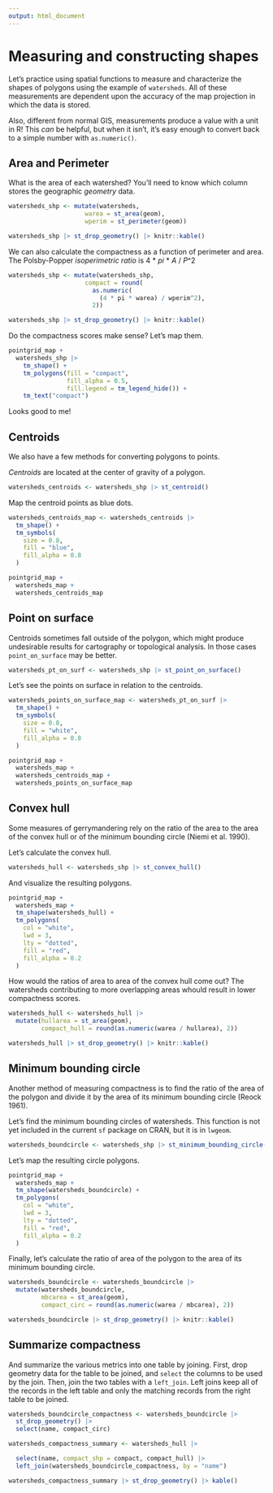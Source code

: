 ```yaml
---
output: html_document
---
```


# Measuring and constructing shapes

Let's practice using spatial functions to measure and characterize the shapes of polygons using the example of `watersheds`.
All of these measurements are dependent upon the accuracy of the map projection in which the data is stored.

Also, different from normal GIS, measurements produce a value with a unit in R! 
This *can* be helpful, but when it isn't, it's easy enough to convert back to a simple number with `as.numeric()`.

## Area and Perimeter

What is the area of each watershed?
You'll need to know which column stores the geographic *geometry* data. 

```r
watersheds_shp <- mutate(watersheds, 
                     warea = st_area(geom),
                     wperim = st_perimeter(geom))

watersheds_shp |> st_drop_geometry() |> knitr::kable()
```

We can also calculate the compactness as a function of perimeter and area.
The Polsby-Popper *isoperimetric ratio* is 4 * *pi* * *A* / *P*^2

```r
watersheds_shp <- mutate(watersheds_shp, 
                     compact = round(
                       as.numeric(
                         (4 * pi * warea) / wperim^2),
                       2))

watersheds_shp |> st_drop_geometry() |> knitr::kable()
```

Do the compactness scores make sense?
Let's map them.

```r
pointgrid_map +
  watersheds_shp |> 
    tm_shape() +
    tm_polygons(fill = "compact",
                fill_alpha = 0.5,
                fill.legend = tm_legend_hide()) +
    tm_text("compact")
```

Looks good to me!

## Centroids

We also have a few methods for converting polygons to points.

*Centroids* are located at the center of gravity of a polygon.

```r
watersheds_centroids <- watersheds_shp |> st_centroid()
```

Map the centroid points as blue dots.

```r
watersheds_centroids_map <- watersheds_centroids |> 
  tm_shape() +
  tm_symbols(
    size = 0.8,
    fill = "blue",
    fill_alpha = 0.8
  )

pointgrid_map +
  watersheds_map +
  watersheds_centroids_map
```

## Point on surface

Centroids sometimes fall outside of the polygon, which might produce undesirable results for cartography or topological analysis. In those cases `point_on_surface` may be better.

```r
watersheds_pt_on_surf <- watersheds_shp |> st_point_on_surface()
```

Let's see the points on surface in relation to the centroids.

```r
watersheds_points_on_surface_map <- watersheds_pt_on_surf |> 
  tm_shape() +
  tm_symbols(
    size = 0.8,
    fill = "white",
    fill_alpha = 0.8
  )

pointgrid_map +
  watersheds_map +
  watersheds_centroids_map +
  watersheds_points_on_surface_map
```

## Convex hull

Some measures of gerrymandering rely on the ratio of the area to the area of the convex hull or of the minimum bounding circle (Niemi et al. 1990).

Let's calculate the convex hull.

```r
watersheds_hull <- watersheds_shp |> st_convex_hull()
```

And visualize the resulting polygons.

```r
pointgrid_map +
  watersheds_map +
  tm_shape(watersheds_hull) +
  tm_polygons(
    col = "white",
    lwd = 3,
    lty = "dotted",
    fill = "red",
    fill_alpha = 0.2
  ) 
```

How would the ratios of area to area of the convex hull come out?
The watersheds contributing to more overlapping areas whould result in lower compactness scores.

```r
watersheds_hull <- watersheds_hull |> 
  mutate(hullarea = st_area(geom),
         compact_hull = round(as.numeric(warea / hullarea), 2))

watersheds_hull |> st_drop_geometry() |> knitr::kable()
```

## Minimum bounding circle

Another method of measuring compactness is to find the ratio of the area of the polygon and divide it by the area of its minimum bounding circle (Reock 1961).

Let's find the minimum bounding circles of watersheds.
This function is not yet included in the current `sf` package on CRAN, but it is in `lwgeom`.

```r
watersheds_boundcircle <- watersheds_shp |> st_minimum_bounding_circle()
```

Let's map the resulting circle polygons.

```r
pointgrid_map +
  watersheds_map +
  tm_shape(watersheds_boundcircle) +
  tm_polygons(
    col = "white",
    lwd = 3,
    lty = "dotted",
    fill = "red",
    fill_alpha = 0.2
  ) 
```

Finally, let's calculate the ratio of area of the polygon to the area of its minimum bounding circle.

```r
watersheds_boundcircle <- watersheds_boundcircle |> 
  mutate(watersheds_boundcircle,
         mbcarea = st_area(geom),
         compact_circ = round(as.numeric(warea / mbcarea), 2))

watersheds_boundcircle |> st_drop_geometry() |> knitr::kable()
```

## Summarize compactness

And summarize the various metrics into one table by joining. 
First, drop geometry data for the table to be joined, and `select` the columns to be used by the join.
Then, join the two tables with a `left_join`.
Left joins keep all of the records in the left table and only the matching records from the right table to be joined.

```r
watersheds_boundcircle_compactness <- watersheds_boundcircle |> 
  st_drop_geometry() |> 
  select(name, compact_circ)

watersheds_compactness_summary <- watersheds_hull |> 

  select(name, compact_shp = compact, compact_hull) |> 
  left_join(watersheds_boundcircle_compactness, by = "name")

watersheds_compactness_summary |> st_drop_geometry() |> kable()
```




